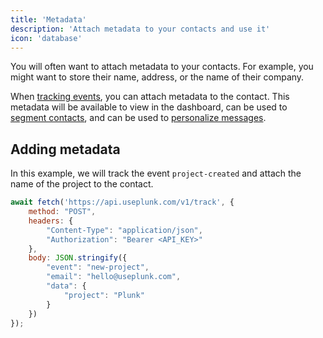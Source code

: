 ```yaml
---
title: 'Metadata'
description: 'Attach metadata to your contacts and use it'
icon: 'database'
---
```


You will often want to attach metadata to your contacts. For example, you might want to store their name, address, or the name of their company.

When [tracking events](/api-reference/actions/track), you can attach metadata to the contact. This metadata will be available to view in the dashboard, can be used to [segment contacts](/working-with-contacts/segmentation), and can be used to [personalize messages](/api-reference/actions/personalize).

## Adding metadata
In this example, we will track the event `project-created` and attach the name of the project to the contact.

```javascript
await fetch('https://api.useplunk.com/v1/track', {
    method: "POST",
    headers: {
        "Content-Type": "application/json",
        "Authorization": "Bearer <API_KEY>"
    },
    body: JSON.stringify({
        "event": "new-project",
        "email": "hello@useplunk.com",
        "data": {
            "project": "Plunk"
        }
    })
});
```